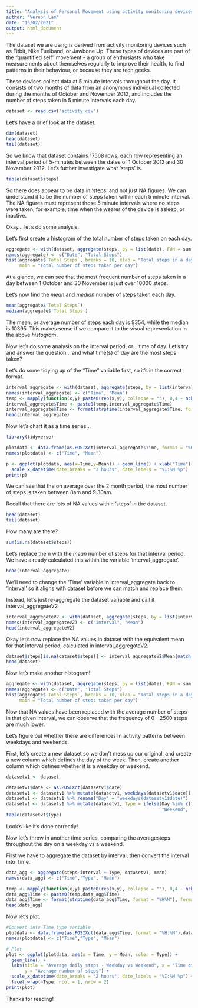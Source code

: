```yaml
---
title: "Analysis of Personal Movement using activity monitoring devices"
author: "Vernon Lam"
date: "13/02/2021"
output: html_document
---
```


The dataset we are using is derived from activity monitoring devices such as Fitbit,
Nike Fuelband, or Jawbone Up. These types of devices are part of the "quantified self"
movement - a group of enthusiasts who take measurements about themselves regularly to
improve their health, to find patterns in their behaviour, or because they are tech geeks.

These devices collect data at 5 minute intervals throughout the day. It consists of two months
of data from an anonymous individual collected during the months of October and November 2012,
and includes the number of steps taken in 5 minute intervals each day.

```r
dataset <- read.csv("activity.csv")
```

Let's have a brief look at the dataset.

```r
dim(dataset)
head(dataset)
tail(dataset)
```

So we know that dataset contains 17568 rows, each row representing an interval period of 5-minutes between the dates of 1 October 2012 and 30 November 2012. Let's further investigate
what 'steps' is.

```r
table(dataset$steps)
```

So there does appear to be data in 'steps' and not just NA figures. We can understand it to be
the number of steps taken within each 5 minute interval. The NA figures must represent those 5 minute intervals where no steps were taken, for example, time when the wearer of the device is asleep, or inactive.  

Okay... let's do some analysis.

Let's first create a histogram of the total number of steps taken on each day.

```r
aggregate <- with(dataset, aggregate(steps, by = list(date), FUN = sum, na.rm = T))
names(aggregate) <- c("Date", "Total Steps")
hist(aggregate$`Total Steps`, breaks = 10, xlab = "Total steps in a day", ylab = "Frequency",
     main = "Total number of steps taken per day")
```

At a glance, we can see that the most frequent number of steps taken in a day between 1 October and 30 November is just over 10000 steps.

Let's now find the *mean* and *median* number of steps taken each day.

```r
mean(aggregate$`Total Steps`)
median(aggregate$`Total Steps`)
```

The mean, or average number of steps each day is 9354, while the median is 10395. This makes sense if we compare it to the visual representation in the above *histogram*.

Now let's do some analysis on the interval period, or... time of day. Let's try and answer the question... and what time(s) of day are the most steps taken?

Let's do some tidying up of the "Time" variable first, so it's in the correct format.
```r
interval_aggregate <- with(dataset, aggregate(steps, by = list(interval), FUN = mean, na.rm = T))
names(interval_aggregate) <- c("Time", "Mean")
temp <- mapply(function(x,y) paste0(rep(x,y), collapse = ""), 0,4 - nchar(interval_aggregate$Time))
interval_aggregate$Time <- paste0(temp,interval_aggregate$Time)
interval_aggregate$Time <- format(strptime(interval_aggregate$Time, format = "%H%M"), format = "%H:%M")
head(interval_aggregate)
```

Now let's chart it as a time series...

```r
library(tidyverse)

plotdata <- data.frame(as.POSIXct(interval_aggregate$Time, format = "%H:%M"),interval_aggregate$Mean)
names(plotdata) <- c("Time", "Mean")

p <- ggplot(plotdata, aes(x=Time,y=Mean)) + geom_line() + xlab("Time")+
  scale_x_datetime(date_breaks = "2 hours", date_labels = "%I:%M %p")
print(p)
```

We can see that the on average over the 2 month period, the most number of steps is taken between 8am and 9.30am.



Recall that there are lots of NA values within 'steps' in the dataset.
```r
head(dataset)
tail(dataset)
```
How many are there?
```r
sum(is.na(dataset$steps))
```

Let's replace them with the *mean* number of steps for that interval period. We have already calculated this within the variable 'interval_aggregate'.
```r
head(interval_aggregate)
```

We'll need to change the 'Time' variable in interval_aggregate back to 'interval' so it aligns with dataset before we can match and replace them.

Instead, let's just re-aggregate the dataset variable and call it interval_aggregateV2

```r

interval_aggregateV2 <- with(dataset, aggregate(steps, by = list(interval), FUN = mean, na.rm = T))
names(interval_aggregateV2) <- c("interval", "Mean")
head(interval_aggregateV2)
```

Okay let's now replace the NA values in dataset with the equivalent mean for that interval period, calculated in interval_aggregateV2.

```r
dataset$steps[is.na(dataset$steps)] <- interval_aggregateV2$Mean[match(dataset$interval, interval_aggregateV2$interval)]
head(dataset)
```

Now let's make another histogram!

```r
aggregate <- with(dataset, aggregate(steps, by = list(date), FUN = sum, na.rm = T))
names(aggregate) <- c("Date", "Total Steps")
hist(aggregate$`Total Steps`, breaks = 10, xlab = "Total steps in a day", ylab = "Frequency",
     main = "Total number of steps taken per day")
```

Now that NA values have been replaced with the average number of steps in that given interval, we can observe that the frequency of 0 - 2500 steps are much lower.



Let's figure out whether there are differences in activity patterns between weekdays and weekends.

First, let's create a new dataset so we don't mess up our original, and create a new column which defines the day of the week. Then, create another column which defines whether it is a weekday or weekend.

```r
datasetv1 <- dataset

datasetv1$date <- as.POSIXct(datasetv1$date)
datasetv1 <- datasetv1 %>% mutate(datasetv1, weekdays(datasetv1$date))
datasetv1 <- datasetv1 %>% rename("Day" = "weekdays(datasetv1$date)")
datasetv1 <- datasetv1 %>% mutate(datasetv1, Type = ifelse(Day %in% c("Saturday", "Sunday"),
                                                           "Weekend", "Weekday"))
table(datasetv1$Type)
```

Look's like it's done correctly!

Now let's throw in another time series, comparing the averagesteps throughout the day on a weekday vs a weekend.

First we have to aggregate the dataset by interval, then convert the interval into Time.
```r
data_agg <- aggregate(steps~interval + Type, datasetv1, mean)
names(data_agg) <- c("Time","Type", "Mean")

temp <- mapply(function(x,y) paste0(rep(x,y), collapse = ""), 0,4 - nchar(data_agg$Time))
data_agg$Time <- paste0(temp,data_agg$Time)
data_agg$Time <- format(strptime(data_agg$Time, format = "%H%M"), format = "%H:%M")
head(data_agg)
```

Now let's plot.

```r

#Convert into Time type variable
plotdata <- data.frame(as.POSIXct(data_agg$Time, format = "%H:%M"),data_agg$Type, data_agg$Mean)
names(plotdata) <- c("Time","Type", "Mean")

# Plot
plot <- ggplot(plotdata, aes(x = Time, y = Mean, color = Type)) +
  geom_line() +
  labs(title = "Average daily steps - Weekday vs Weekend", x = "Time of day", 
       y = "Average number of steps") +
  scale_x_datetime(date_breaks = "2 hours", date_labels = "%I:%M %p") +
  facet_wrap(~Type, ncol = 1, nrow = 2)
print(plot)
```

Thanks for reading!